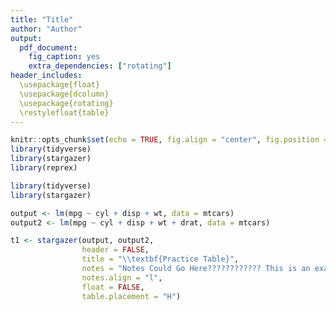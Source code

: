 ```yaml
---
title: "Title"
author: "Author"
output: 
  pdf_document:
    fig_caption: yes
    extra_dependencies: ["rotating"]
header_includes:
  \usepackage{float}
  \usepackage{dcolumn}
  \usepackage{rotating}
  \restylefloat{table}
---
```


```r
knitr::opts_chunk$set(echo = TRUE, fig.align = "center", fig.position = "!H")
library(tidyverse)
library(stargazer)
library(reprex)
```



```r

library(tidyverse)
library(stargazer)

output <- lm(mpg ~ cyl + disp + wt, data = mtcars)
output2 <- lm(mpg ~ cyl + disp + wt + drat, data = mtcars)

t1 <- stargazer(output, output2, 
                header = FALSE,
                title = "\\textbf{Practice Table}",
                notes = "Notes Could Go Here???????????? This is an example. Notes Could Go Here???????????? This is an example. Notes Could Go Here???????????? This is an example. Notes Could Go Here???????????? This is an example. ",
                notes.align = "l",
                float = FALSE,
                table.placement = "H")

```


